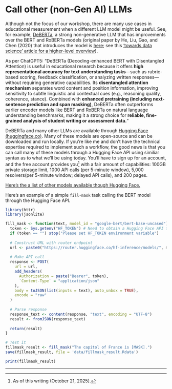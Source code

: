 # Call other (non-Gen AI) LLMs

Although not the focus of our workshop, there are many use cases in educational measurement when a different LLM model might be useful.
See, for example, [DeBERTa](https://huggingface.co/docs/transformers/en/model_doc/deberta), a strong non-generative LLM that has improvements over the BERT and RoBERTa models (original paper by He, Liu, Gao, and Chen (2020) that introduces the model is [here](https://arxiv.org/abs/2006.03654); see this ['towards data science' article for a higher-level overview](https://towardsdatascience.com/large-language-models-deberta-decoding-enhanced-bert-with-disentangled-attention-90016668db4b/)).

As per ChatGPT5: "DeBERTa (Decoding-enhanced BERT with Disentangled Attention) is useful in educational research because it offers **high representational accuracy for text understanding tasks**—such as rubric-based scoring, feedback classification, or analyzing written responses—without requiring generative capabilities. 
Its **disentangled attention mechanism** separates word content and position information, improving sensitivity to subtle linguistic and contextual cues (e.g., reasoning quality, coherence, stance). 
Combined with **enhanced pretraining (including next-sentence prediction and span masking)**, DeBERTa often outperforms earlier encoder models like BERT and RoBERTa on natural language understanding benchmarks, making it a strong choice for **reliable, fine-grained analysis of student writing or assessment data.**"

DeBERTa and many other LLMs are available through [Hugging Face (huggingface.co)](https://huggingface.co/).
Many of these models are open-source and can be downloaded and run locally. 
If you're like me and don't have the technical expertise required to implement such a workflow, the good news is that you can call many of these models through a Hugging Face API using similiar syntax as to what we'll be using today.
You'll have to sign up for an account, and the free account provides you[^1] with a fair amount of capabilities: 100GB private storage limit, 1000 API calls (per 5-minute window), 5,000 resolvers(per 5-minute window; delayed API calls), and 200 pages.

[Here's the a list of other models available though Hugging Face.](https://huggingface.co/models)

Here's an example of a simple `fill-mask` task calling the BERT model through the Hugging Face API.

```r

library(httr)
library(jsonlite)

fill_mask <- function(text, model_id = "google-bert/bert-base-uncased") {
  token <- Sys.getenv("HF_TOKEN") # Need to obtain a Hugging Face API token
  if (token == "") stop("Please set HF_TOKEN environment variable")
  
  # Construct URL with router endpoint
  url <- paste0("https://router.huggingface.co/hf-inference/models/", model_id)
  
  # Make API call
  response <- POST(
    url = url,
    add_headers(
      Authorization = paste("Bearer", token),
      `Content-Type` = "application/json"
    ),
    body = toJSON(list(inputs = text), auto_unbox = TRUE),
    encode = "raw"
  )
  
  # Parse response
  response_text <- content(response, "text", encoding = "UTF-8")
  result <- fromJSON(response_text)
  
  return(result)
}

# Test it
fillmask_result <- fill_mask("The capitol of France is [MASK].")
save(fillmask_result, file = 'data/fillmask_result.Rdata')
```
```r
print(fillmask_result)
```


---
[^1]: As of this writing (October 21, 2025).
